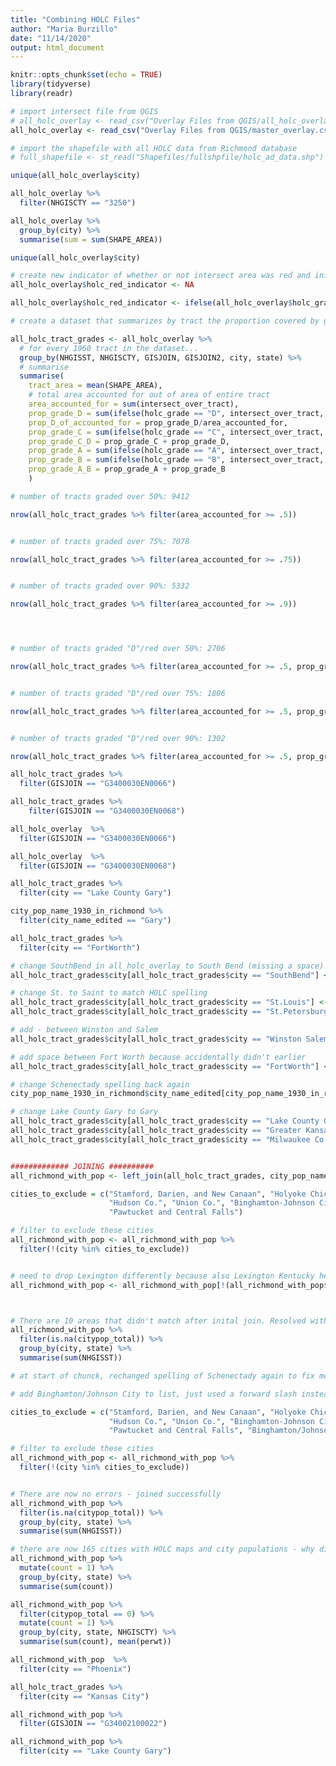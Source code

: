 ```yaml
---
title: "Combining HOLC Files"
author: "Maria Burzillo"
date: "11/14/2020"
output: html_document
---
```


```r
knitr::opts_chunk$set(echo = TRUE)
library(tidyverse)
library(readr)
```

```r

# import intersect file from QGIS
# all_holc_overlay <- read_csv("Overlay Files from QGIS/all_holc_overlay.csv")
all_holc_overlay <- read_csv("Overlay Files from QGIS/master_overlay.csv")

# import the shapefile with all HOLC data from Richmond database
# full_shapefile <- st_read("Shapefiles/fullshpfile/holc_ad_data.shp") 

unique(all_holc_overlay$city)

all_holc_overlay %>%
  filter(NHGISCTY == "3250")
```



```r
all_holc_overlay %>%
  group_by(city) %>%
  summarise(sum = sum(SHAPE_AREA))

unique(all_holc_overlay$city)
```


```r

# create new indicator of whether or not intersect area was red and initialize with NA value
all_holc_overlay$holc_red_indicator <- NA

all_holc_overlay$holc_red_indicator <- ifelse(all_holc_overlay$holc_grade == "D", 1, 0)

```


```r

# create a dataset that summarizes by tract the proportion covered by graded HOLC areas and the proportion of the tract with a graded area that is "D"/Red

all_holc_tract_grades <- all_holc_overlay %>%
  # for every 1960 tract in the dataset...
  group_by(NHGISST, NHGISCTY, GISJOIN, GISJOIN2, city, state) %>%
  # summarise
  summarise(
    tract_area = mean(SHAPE_AREA),
    # total area accounted for out of area of entire tract
    area_accounted_for = sum(intersect_over_tract),
    prop_grade_D = sum(ifelse(holc_grade == "D", intersect_over_tract, 0)),
    prop_D_of_accounted_for = prop_grade_D/area_accounted_for,
    prop_grade_C = sum(ifelse(holc_grade == "C", intersect_over_tract, 0)),
    prop_grade_C_D = prop_grade_C + prop_grade_D,
    prop_grade_A = sum(ifelse(holc_grade == "A", intersect_over_tract, 0)),
    prop_grade_B = sum(ifelse(holc_grade == "B", intersect_over_tract, 0)),
    prop_grade_A_B = prop_grade_A + prop_grade_B
    )


```

```r

# number of tracts graded over 50%: 9412

nrow(all_holc_tract_grades %>% filter(area_accounted_for >= .5))


# number of tracts graded over 75%: 7078

nrow(all_holc_tract_grades %>% filter(area_accounted_for >= .75))


# number of tracts graded over 90%: 5332

nrow(all_holc_tract_grades %>% filter(area_accounted_for >= .9))




# number of tracts graded "D"/red over 50%: 2706

nrow(all_holc_tract_grades %>% filter(area_accounted_for >= .5, prop_grade_D >= .5))


# number of tracts graded "D"/red over 75%: 1806

nrow(all_holc_tract_grades %>% filter(area_accounted_for >= .5, prop_grade_D >= .75))


# number of tracts graded "D"/red over 90%: 1302

nrow(all_holc_tract_grades %>% filter(area_accounted_for >= .5, prop_grade_D >= .9))

```


```r
all_holc_tract_grades %>%
  filter(GISJOIN == "G3400030EN0066")

all_holc_tract_grades %>%
    filter(GISJOIN == "G3400030EN0068")
```

```r
all_holc_overlay  %>%
  filter(GISJOIN == "G3400030EN0066")

all_holc_overlay  %>%
  filter(GISJOIN == "G3400030EN0068")

```

```r
all_holc_tract_grades %>%
  filter(city == "Lake County Gary")

city_pop_name_1930_in_richmond %>%
  filter(city_name_edited == "Gary")
```


```r

all_holc_tract_grades %>%
  filter(city == "FortWorth")

# change SouthBend in all_holc_overlay to South Bend (missing a space)
all_holc_tract_grades$city[all_holc_tract_grades$city == "SouthBend"] <- "South Bend"

# change St. to Saint to match HOLC spelling
all_holc_tract_grades$city[all_holc_tract_grades$city == "St.Louis"] <- "Saint Louis"
all_holc_tract_grades$city[all_holc_tract_grades$city == "St.Petersburg"] <- "Saint Petersburg"

# add - between Winston and Salem
all_holc_tract_grades$city[all_holc_tract_grades$city == "Winston Salem"] <- "Winston-Salem"

# add space between Fort Worth because accidentally didn't earlier
all_holc_tract_grades$city[all_holc_tract_grades$city == "FortWorth"] <- "Fort Worth"

# change Schenectady spelling back again
city_pop_name_1930_in_richmond$city_name_edited[city_pop_name_1930_in_richmond$City == "Schenectady"] <- "Schenectady"

# change Lake County Gary to Gary
all_holc_tract_grades$city[all_holc_tract_grades$city == "Lake County Gary"] <- "Gary"
all_holc_tract_grades$city[all_holc_tract_grades$city == "Greater Kansas City"] <- "Kansas City"
all_holc_tract_grades$city[all_holc_tract_grades$city == "Milwaukee Co."] <- "Milwaukee"


############# JOINING ##########
all_richmond_with_pop <- left_join(all_holc_tract_grades, city_pop_name_1930_in_richmond, by = c("city" = "city_name_edited", "state" = "state_ab"))

cities_to_exclude = c("Stamford, Darien, and New Canaan", "Holyoke Chicopee", "Bergen Co.", "Essex Co.", 
                      "Hudson Co.", "Union Co.", "Binghamton-Johnson City", "Lower Westchester Co.",
                      "Pawtucket and Central Falls")

# filter to exclude these cities
all_richmond_with_pop <- all_richmond_with_pop %>%
  filter(!(city %in% cities_to_exclude))


# need to drop Lexington differently because also Lexington Kentucky here
all_richmond_with_pop <- all_richmond_with_pop[!(all_richmond_with_pop$city == "Lexington" & all_richmond_with_pop$state == "MA"),]



# There are 10 areas that didn't match after inital join. Resolved with steps below...
all_richmond_with_pop %>% 
  filter(is.na(citypop_total)) %>% 
  group_by(city, state) %>%
  summarise(sum(NHGISST))

# at start of chunck, rechanged spelling of Schenectady again to fix merge issue with that city and change SouthBend in all_holc_overlay to South Bend (missing a space) to fix join issue.

# add Binghamton/Johnson City to list, just used a forward slash instead of - here. Add Essex County, Hudson County, and Lake County Gary here instad of abbreviating Co.

cities_to_exclude = c("Stamford, Darien, and New Canaan", "Holyoke Chicopee", "Bergen Co.", "Essex Co.", 
                      "Hudson Co.", "Union Co.", "Binghamton-Johnson City", "Lower Westchester Co.",
                      "Pawtucket and Central Falls", "Binghamton/Johnson City", "Essex County", "Hudson County")

# filter to exclude these cities
all_richmond_with_pop <- all_richmond_with_pop %>%
  filter(!(city %in% cities_to_exclude))


# There are now no errors - joined successfully
all_richmond_with_pop %>% 
  filter(is.na(citypop_total)) %>% 
  group_by(city, state) %>%
  summarise(sum(NHGISST))

# there are now 165 cities with HOLC maps and city populations - why did some disappear?
all_richmond_with_pop %>% 
  mutate(count = 1) %>%
  group_by(city, state) %>%
  summarise(sum(count)) 

all_richmond_with_pop %>%
  filter(citypop_total == 0) %>%
  mutate(count = 1) %>%
  group_by(city, state, NHGISCTY) %>%
  summarise(sum(count), mean(perwt))

all_richmond_with_pop  %>%
  filter(city == "Phoenix")

```

```r
all_holc_tract_grades %>%
  filter(city == "Kansas City")
```

```r

all_richmond_with_pop %>%
  filter(GISJOIN == "G34002100022")

all_richmond_with_pop %>%
  filter(city == "Lake County Gary")

```


